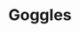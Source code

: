 ---
title: "Goggles"
meta_title: "Goggles craft"
description: "Craft de Goggles"
rank: "e"
draft: false
name: "Goggles"
recipe_img: "https://wiki.pokexgames.com/images/3/3b/Layer3.png"
level: 15
craft_time: 3600
result: 1
value_npc: 1
ingredients:
  - name: "Sandbag"
    quantity: 10
    item_img: "https://wiki.pokexgames.com/images/5/52/SandbagMark.png"
    value_npc: 1
  - name: "Bag of Pollen"
    quantity: 2
    item_img: "https://wiki.pokexgames.com/images/b/bc/BagOfPollem.png"
    value_npc: 1
  - name: "Bird Beak"
    quantity: 5
    item_img: "https://wiki.pokexgames.com/images/0/0c/BirdBeak.png"
    value_npc: 1
  - name: "Log"
    quantity: 200
    item_img: "https://wiki.pokexgames.com/images/e/e0/Log.png"
    value_npc: 1
  - name: "Style Point"
    quantity: 200
    item_img: "https://wiki.pokexgames.com/images/e/e0/Style_point.png"
    value_npc: 1
---